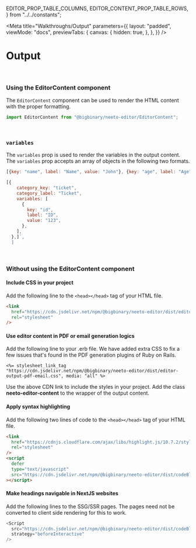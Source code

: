   EDITOR_PROP_TABLE_COLUMNS,
  EDITOR_CONTENT_PROP_TABLE_ROWS,
} from "../../constants";


<Meta
  title="Walkthroughs/Output"
  parameters={{
    layout: "padded",
    viewMode: "docs",
    previewTabs: {
      canvas: {
        hidden: true,
      },
    },
  }}
/>

# Output

####

<br />

### **Using the EditorContent component**

The `EditorContent` component can be used to render the HTML content with the
proper formatting.

```js
import EditorContent from "@bigbinary/neeto-editor/EditorContent";
```

<Table
  columns={EDITOR_PROP_TABLE_COLUMNS}
  rows={EDITOR_CONTENT_PROP_TABLE_ROWS}
/>

<br />

### **`variables`**

The `variables` prop is used to render the variables in the output content. The
`variables` prop accepts an array of objects in the following two formats.

```js
[{key: "name", label: "Name", value: "John"}, {key: "age", label: "Age", value: "20"}]
```

```js
[{
    category_key: "ticket",
    category_label: "Ticket",
    variables: [
      {
        key: "id",
        label: "ID",
        value: "123",
      },
    ],
  },]`,
  ]
```



<br />

### **Without using the EditorContent component**

#### **Include CSS in your project**

Add the following line to the `<head></head>` tag of your HTML file.

```html
<link
  href="https://cdn.jsdelivr.net/npm/@bigbinary/neeto-editor/dist/editor-content.min.css"
  rel="stylesheet"
/>
```

#### **Use editor content in PDF or email generation logics**

Add the following line to your .erb file. We have added extra CSS to fix a few issues that's found in the
PDF generation plugins of Ruby on Rails.

```erb
<%= stylesheet_link_tag "https://cdn.jsdelivr.net/npm/@bigbinary/neeto-editor/dist/editor-output-pdf-email.css", media: "all" %>
```

Use the above CDN link to include the styles in your project. Add the class
**neeto-editor-content** to the wrapper of the output content.

#### **Apply syntax highlighting**

Add the following two lines of code to the `<head></head>` tag of your HTML
file.

```html
<link
  href="https://cdnjs.cloudflare.com/ajax/libs/highlight.js/10.7.2/styles/github.min.css"
  rel="stylesheet"
/>
<script
  defer
  type="text/javascript"
  src="https://cdn.jsdelivr.net/npm/@bigbinary/neeto-editor/dist/codeBlockHighlight.js"
></script>
```

#### Make headings navigable in NextJS websites

Add the following lines to the SSG/SSR pages. The pages need not be converted to client side rendering for this to work.

```js
<Script
  src="https://cdn.jsdelivr.net/npm/@bigbinary/neeto-editor/dist/codeBlockHighlight.js"
  strategy="beforeInteractive"
/>
```
